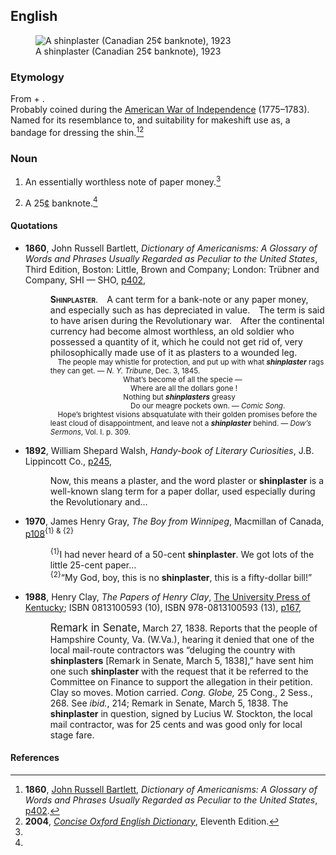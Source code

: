 ==English==
{{wikipedia}}
[[File:Canadian 25 cents 1923.jpg|right|thumb|A shinplaster (Canadian 25¢ banknote), 1923]]

===Etymology===
From {{m|en|shin}} + {{m|en|plaster}}.<br>
Probably coined during the [[w:American Revolutionary War|American War of Independence]] (1775–1783). Named for its resemblance to, and suitability for makeshift use as, a bandage for dressing the shin.<ref name="DoA-etym">'''1860''', [[w:John Russell Bartlett|John Russell Bartlett]], ''Dictionary of Americanisms: A Glossary of Words and Phrases Usually Regarded as Peculiar to the United States'', [http://www.google.co.uk/books?id=tJoFAAAAQAAJ&pg=PA402&dq=shinplaster&ei=zAcvR426BYqa6gLHsbncCQ p402].</ref><ref name="COED-etym&defs">'''2004''', ''[[w:Concise Oxford English Dictionary|Concise Oxford English Dictionary]]'', Eleventh Edition.</ref>

===Noun===
{{en-noun}}

# {{lb|en|historical|US|Australia|,|and|New Zealand|_|informal}} An essentially worthless note of paper money.<ref name="COED-etym&defs"/>
# {{lb|en|historical|Canada|_|informal}} A 25[[¢]] banknote.<ref name="COED-etym&defs"/>

====Quotations====
* '''1860''', John Russell Bartlett, ''Dictionary of Americanisms: A Glossary of Words and Phrases Usually Regarded as Peculiar to the United States'', Third Edition, Boston: Little, Brown and Company; London: Trübner and Company, SHI&nbsp;—&nbsp;SHO, [http://www.google.co.uk/books?id=tJoFAAAAQAAJ&pg=PA402&dq=shinplaster&ei=zAcvR426BYqa6gLHsbncCQ p402],
*: <span style="font-variant:small-caps">'''Shinplaster'''.</span> A cant term for a bank-note or any paper money, and especially such as has depreciated in value. The term is said to have arisen during the Revolutionary war. After the continental currency had become almost worthless, an old soldier who possessed a quantity of it, which he could not get rid of, very philosophically made use of it as plasters to a wounded leg. <br>
*: <small> The people may whistle for protection, and put up with what '''''shinplaster''''' rags they can get. — ''N. Y. Tribune'', Dec. 3, 1845.</small> <br>
*: <small>          What’s become of all the specie —</small> <br>
*: <small>           Where are all the dollars gone !</small> <br>
*: <small>          Nothing but '''''shinplasters''''' greasy</small> <br>
*: <small>           Do our meagre pockets own. — ''Comic Song''.</small> <br>
*: <small> Hope’s brightest visions absquatulate with their golden promises before the least cloud of disappointment, and leave not a '''''shinplaster''''' behind. — ''Dow’s Sermons'', Vol. I. p. 309.</small>
* '''1892''', William Shepard Walsh, ''Handy-book of Literary Curiosities'', J.B. Lippincott Co., [http://www.google.co.uk/books?id=1zo4AAAAMAAJ&dq=shinplaster&ei=zAcvR426BYqa6gLHsbncCQ&pgis=1 p245],
*: Now, this means a plaster, and the word plaster or '''shinplaster''' is a well-known slang term for a paper dollar, used especially during the Revolutionary and…
* '''1970''', James Henry Gray, ''The Boy from Winnipeg'', Macmillan of Canada, [http://www.google.co.uk/books?id=vCYCNSB7uBIC&dq=shinplaster&ei=zAcvR426BYqa6gLHsbncCQ&pgis=1 p108]<sup>{1} & {2}</sup>
*: <sup>{1}</sup>I had never heard of a 50-cent '''shinplaster'''. We got lots of the little 25-cent paper…
*: <sup>{2}</sup>“My God, boy, this is no '''shinplaster''', this is a fifty-dollar bill!”
* '''1988''', Henry Clay, ''The Papers of Henry Clay'', [http://www.kentuckypress.com/ The University Press of Kentucky]; ISBN 0813100593 (10), ISBN 978-0813100593 (13), [http://www.google.co.uk/books?id=gID5RTGOEWQC&pg=PA167&dq=shinplaster&ei=zAcvR426BYqa6gLHsbncCQ&sig=vZwZhKJIa7JhPngtTywz-w56noA p167],
*: <big>Remark in Senate,</big> March 27, 1838. Reports that the people of Hampshire County, Va. (W.Va.), hearing it denied that one of the local mail-route contractors was “deluging the country with '''shinplasters''' [Remark in Senate, March 5, 1838],” have sent him one such '''shinplaster''' with the request that it be referred to the Committee on Finance to support the allegation in their petition. Clay so moves. Motion carried. ''Cong. Globe,'' 25 Cong., 2 Sess., 268. See ''ibid.'', 214; Remark in Senate, March 5, 1838. The '''shinplaster''' in question, signed by Lucius W. Stockton, the local mail contractor, was for 25 cents and was good only for local stage fare.

====References====
<references/>